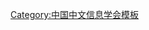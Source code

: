 {{Navbox
| name   = 中国中文信息学会第三届理事会
| title  = [[中国中文信息学会]]第三届理事会
| above  = 1991年－1996年
| bodyclass = hlist
| group1 = 理事长
| list1  = [[陈力为]]
| group2 = 副理事长
| list2  = 
* [[王选|王　选]]
* [[许孔时]]
* [[李峰|李　峰]]
* [[苏东庄]]
* [[欧阳轵能]]
* [[支秉彝]]
| group3 = 秘书长
| list3  = [[曹右琦]]
| group4 = 
| list4  = 
| group5 = 
| list5  = 
| group6 = 
| list6  = 
}}<noinclude>
{{collapsible option}}
[[Category:中国中文信息学会模板]]
</noinclude>